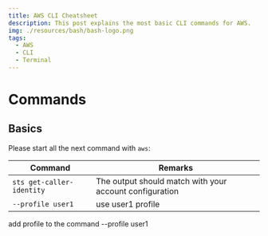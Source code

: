 ```yaml
---
title: AWS CLI Cheatsheet
description: This post explains the most basic CLI commands for AWS.
img: ./resources/bash/bash-logo.png
tags:
  - AWS
  - CLI
  - Terminal
---
```


# Commands

## Basics

Please start all the next command with `aws`:

| Command                   | Remarks                                                 |
| ------------------------- | ------------------------------------------------------- |
| `sts get-caller-identity` | The output should match with your account configuration |
| `--profile user1`         | use user1 profile                                       |


add profile to the command --profile user1